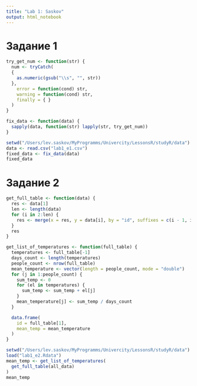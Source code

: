 ```yaml
---
title: "Lab 1: Saskov"
output: html_notebook
---
```


# Задание 1
```r
try_get_num <- function(str) {
  num <- tryCatch(
  {
    as.numeric(gsub("\\s", "", str))
  },
    error = function(cond) str,
    warning = function(cond) str,
    finally = { }
  )
}

fix_data <- function(data) {
  sapply(data, function(str) lapply(str, try_get_num))
}

setwd("/Users/lev.saskov/MyProgramms/Univercity/LessonsR/studyR/data")
data <- read.csv("lab1_e1.csv")
fixed_data <- fix_data(data)
fixed_data
```

# Задание 2
```r
get_full_table <- function(data) {
  res <- data[1]
  len <- length(data)
  for (i in 2:len) {
    res <- merge(x = res, y = data[i], by = "id", suffixes = c(i - 1, i))
  }
  res
}

get_list_of_temperatures <- function(full_table) {
  temperatures <- full_table[-1]
  days_count <- length(temperatures)
  people_count <- nrow(full_table)
  mean_temperature <- vector(length = people_count, mode = "double")
  for (j in 1:people_count) {
    sum_temp <- 0
    for (el in temperatures) {
      sum_temp <- sum_temp + el[j]
    }
    mean_temperature[j] <- sum_temp / days_count
  }

  data.frame(
    id = full_table[1],
    mean_temp = mean_temperature
  )
}

setwd("/Users/lev.saskov/MyProgramms/Univercity/LessonsR/studyR/data")
load("lab1_e2.Rdata")
mean_temp <- get_list_of_temperatures(
  get_full_table(all_data)
)
mean_temp
```

